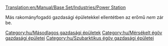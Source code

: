 [[Translation:en/Manual/Base Set/Industries/Power Station]]

{{hu/Gazdasági épületek| név        = Erőmű
| kép        = en/Powerstation.png
| klíma      = [[hu/Manual/Éghajlatok|Mérsékelt]], [[hu/Manual/Éghajlatok|szubarktikus]]
| elfogad    = [[hu/Manual/Base Set/Cargos/Szén|Szén]]
| előállít   = <nowiki>---</nowiki>
| megjegyzés = Nem található a [[hu/Manual/Éghajlatok|szubtrópusi]] éghajlaton
}}

Más rakományfogadó gazdasági épületekkel ellentétben az erőmű ''nem'' zár be.

{{hu/Navbox Gazdasági épületek}}

[[Category:hu/Másodlagos gazdasági épületek]]
[[Category:hu/Mérsékelt égöv gazdasági épületei]]
[[Category:hu/Szubarktikus égöv gazdasági épületei]]